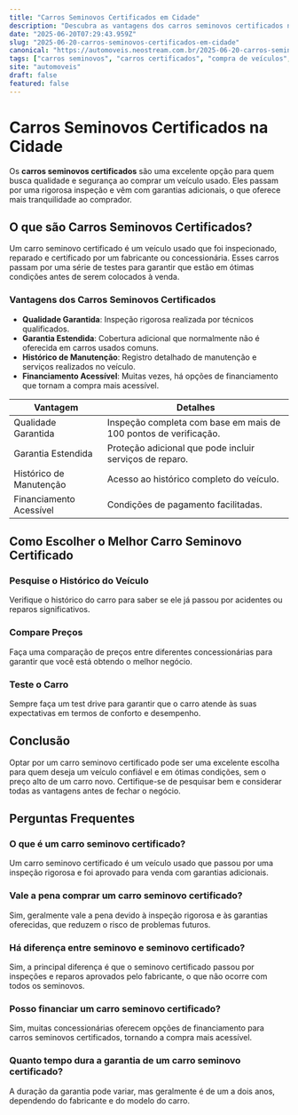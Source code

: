 ```yaml
---
title: "Carros Seminovos Certificados em Cidade"
description: "Descubra as vantagens dos carros seminovos certificados na cidade e faça a melhor escolha para seu próximo veículo."
date: "2025-06-20T07:29:43.959Z"
slug: "2025-06-20-carros-seminovos-certificados-em-cidade"
canonical: "https://automoveis.neostream.com.br/2025-06-20-carros-seminovos-certificados-em-cidade"
tags: ["carros seminovos", "carros certificados", "compra de veículos", "veículos usados", "garantia de veículos"]
site: "automoveis"
draft: false
featured: false
---
```


# Carros Seminovos Certificados na Cidade

Os **carros seminovos certificados** são uma excelente opção para quem busca qualidade e segurança ao comprar um veículo usado. Eles passam por uma rigorosa inspeção e vêm com garantias adicionais, o que oferece mais tranquilidade ao comprador.

## O que são Carros Seminovos Certificados?

Um carro seminovo certificado é um veículo usado que foi inspecionado, reparado e certificado por um fabricante ou concessionária. Esses carros passam por uma série de testes para garantir que estão em ótimas condições antes de serem colocados à venda.

### Vantagens dos Carros Seminovos Certificados

- **Qualidade Garantida**: Inspeção rigorosa realizada por técnicos qualificados.
- **Garantia Estendida**: Cobertura adicional que normalmente não é oferecida em carros usados comuns.
- **Histórico de Manutenção**: Registro detalhado de manutenção e serviços realizados no veículo.
- **Financiamento Acessível**: Muitas vezes, há opções de financiamento que tornam a compra mais acessível.

| Vantagem | Detalhes |
|---|---|
| Qualidade Garantida | Inspeção completa com base em mais de 100 pontos de verificação. |
| Garantia Estendida | Proteção adicional que pode incluir serviços de reparo. |
| Histórico de Manutenção | Acesso ao histórico completo do veículo. |
| Financiamento Acessível | Condições de pagamento facilitadas. |

## Como Escolher o Melhor Carro Seminovo Certificado

### Pesquise o Histórico do Veículo
Verifique o histórico do carro para saber se ele já passou por acidentes ou reparos significativos.

### Compare Preços
Faça uma comparação de preços entre diferentes concessionárias para garantir que você está obtendo o melhor negócio.

### Teste o Carro
Sempre faça um test drive para garantir que o carro atende às suas expectativas em termos de conforto e desempenho.

## Conclusão

Optar por um carro seminovo certificado pode ser uma excelente escolha para quem deseja um veículo confiável e em ótimas condições, sem o preço alto de um carro novo. Certifique-se de pesquisar bem e considerar todas as vantagens antes de fechar o negócio.

## Perguntas Frequentes

### O que é um carro seminovo certificado?

Um carro seminovo certificado é um veículo usado que passou por uma inspeção rigorosa e foi aprovado para venda com garantias adicionais.

### Vale a pena comprar um carro seminovo certificado?

Sim, geralmente vale a pena devido à inspeção rigorosa e às garantias oferecidas, que reduzem o risco de problemas futuros.

### Há diferença entre seminovo e seminovo certificado?

Sim, a principal diferença é que o seminovo certificado passou por inspeções e reparos aprovados pelo fabricante, o que não ocorre com todos os seminovos.

### Posso financiar um carro seminovo certificado?

Sim, muitas concessionárias oferecem opções de financiamento para carros seminovos certificados, tornando a compra mais acessível.

### Quanto tempo dura a garantia de um carro seminovo certificado?

A duração da garantia pode variar, mas geralmente é de um a dois anos, dependendo do fabricante e do modelo do carro.